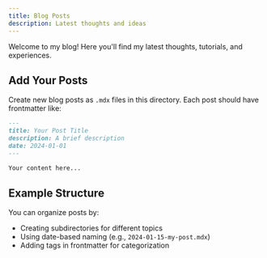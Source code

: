 ```yaml
---
title: Blog Posts
description: Latest thoughts and ideas
---
```


Welcome to my blog! Here you'll find my latest thoughts, tutorials, and experiences.

## Add Your Posts

Create new blog posts as `.mdx` files in this directory. Each post should have frontmatter like:

```markdown
---
title: Your Post Title
description: A brief description
date: 2024-01-01
---

Your content here...
```

## Example Structure

You can organize posts by:
- Creating subdirectories for different topics
- Using date-based naming (e.g., `2024-01-15-my-post.mdx`)
- Adding tags in frontmatter for categorization
